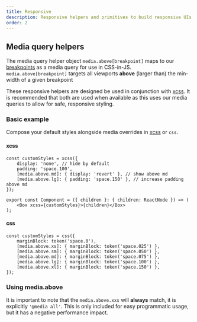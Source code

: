 ```yaml
---
title: Responsive
description: Responsive helpers and primitives to build responsive UIs.
order: 2
---
```


## Media query helpers

The media query helper object `media.above[breakpoint]` maps to our
[breakpoints](/components/primitives/responsive/breakpoints/examples) as a media query for use in
CSS-in-JS. `media.above[breakpoint]` targets all viewports **above** (larger than) the min-width of
a given breakpoint

These responsive helpers are designed be used in conjunction with
[xcss](/components/primitives/xcss). It is recommended that both are used when available as this
uses our media queries to allow for safe, responsive styling.

### Basic example

Compose your default styles alongside media overrides in [xcss](/components/primitives/xcss) or
`css`.

#### xcss

```tsx
const customStyles = xcss({
	display: 'none', // hide by default
	padding: 'space.100',
	[media.above.md]: { display: 'revert' }, // show above md
	[media.above.lg]: { padding: 'space.150' }, // increase padding above md
});

export const Component = ({ children }: { children: ReactNode }) => (
	<Box xcss={customStyles}>{children}</Box>
);
```

#### css

```tsx
const customStyles = css({
	marginBlock: token('space.0'),
	[media.above.xs]: { marginBlock: token('space.025') },
	[media.above.sm]: { marginBlock: token('space.050') },
	[media.above.md]: { marginBlock: token('space.075') },
	[media.above.lg]: { marginBlock: token('space.100') },
	[media.above.xl]: { marginBlock: token('space.150') },
});
```

### Using media.above

It is important to note that the `media.above.xxs` will **always** match, it is explicitly
`'@media all'`. This is only included for easy programmatic usage, but it has a negative performance
impact.

